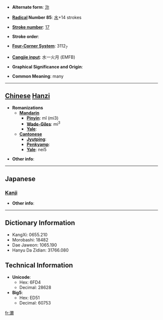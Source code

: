 * '''Alternate form''': [[沵]]

* '''[[Wiktionary:Chinese radical index| Radical]] Number 85''': [[Wiktionary:Chinese radical index 水|水]]+14 strokes

* '''[[Wiktionary:Chinese total strokes index|Stroke number]]''': [[Wiktionary:Chinese total strokes index 17|17]]

* '''Stroke order''': 

* '''[[Wiktionary:Chinese four corner index|Four-Corner System]]''': 3112<sub>7</sub>

* '''[[Wiktionary:Chinese Cangjie index|Cangjie input]]''': 水一火月 (EMFB)

* '''Graphical Significance and Origin''': 

* '''Common Meaning''': many

----

== [[Chinese]] [[Hanzi]] ==

* '''Romanizations'''
** '''[[Mandarin]]'''
*** '''[[Pinyin]]''': mǐ (mi3)
*** '''[[Wade-Giles]]''': mi<sup>3</sup>
*** '''[[Yale]]''': 
** '''[[Cantonese]]'''
*** '''[[Jyutping]]''':
*** '''[[Penkyamp]]''': 
*** '''[[Yale]]''': nei5

* '''Other info''': 

----

==Japanese==
===[[Kanji]]===
{{kanji|on readings=[[でい]] (dei), [[ない]] (nai)|kun readings=}}

* '''Other info''':  

----

== Dictionary Information ==

* KangXi: 0655.210
* Morobashi: 18482
* Dae Jaweon: 1065.190
* Hanyu Da Zidian: 31766.080

== Technical Information ==

* '''Unicode''':
** Hex: 6FD4
** Decimal: 28628
* '''Big5''':
** Hex: ED51
** Decimal: 60753

[[fr:濔]]
